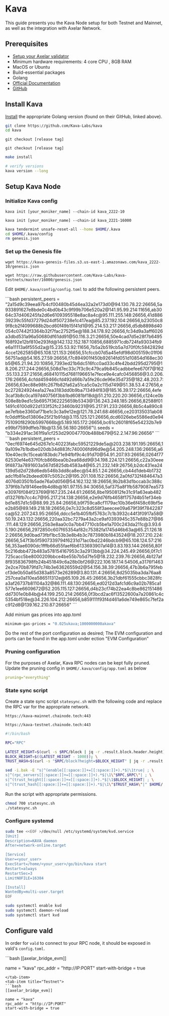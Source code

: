 # Kava


This guide presents you the Kava Node setup for both Testnet and Mainnet, as well as the integration with Axelar Network.

## Prerequisites

- [Setup your Axelar validator](/validator/setup)
- Minimum hardware requirements: 4 core CPU , 8GB RAM
- MacOS or Ubuntu
- Build-essential packages
- Golang
- [Official Documentation](https://docs.kava.io/docs/participate/validator-node/)
- [GitHub](https://github.com/Kava-Labs/kava)

## Install Kava

[Install](https://go.dev/doc/install) the appropriate Golang version (found on their GitHub, linked above).

```bash
git clone https://github.com/Kava-Labs/kava
cd kava
```

<tabs>
<tab-item title="Mainnet">
 <pre><code>git checkout [release tag]</code></pre>

</tab-item>
<tab-item title="Testnet">
 <pre><code>git checkout [release tag]</code></pre>

</tab-item>
</tabs>

```bash
make install

# verify versions
kava version --long
```

## Setup Kava Node

### Initialize Kava config
<tabs>
<tab-item title="Mainnet">
 <pre><code>kava init [your_moniker_name] --chain-id kava_2222-10</code></pre>

</tab-item>
<tab-item title="Testnet">
 <pre><code>kava init [your_moniker_name] --chain-id kava_2221-16000</code></pre>

</tab-item>
</tabs>

```bash
kava tendermint unsafe-reset-all --home $HOME/.kava
cd $HOME/.kava/config
rm genesis.json
```

### Set up the Genesis file
<tabs>
<tab-item title="Mainnet">
 <pre><code>wget https://kava-genesis-files.s3.us-east-1.amazonaws.com/kava_2222-10/genesis.json</code></pre>

</tab-item>
<tab-item title="Testnet">
 <pre><code>wget https://raw.githubusercontent.com/Kava-Labs/kava-testnets/master/16000/genesis.json</code></pre>

</tab-item>
</tabs>

Edit `$HOME/.kava/config/config.toml` to add the following persistent peers.

<tabs>
  <tab-item title="">
  ```bash
persistent_peers = "2a15d9c39eea97b4cf00480b45d4ea32a2e173d0@94.130.78.22:26656,5a933891627e8bde0c4bd0b43c9f99b706e520a2@141.95.99.214:11656,ab3064c37d406245fa2d6e6109395518e8ac8a4c@95.111.255.148:26656,41d88639239c55fd37279d24df507238e1c417ea@85.237.192.104:26656,b23050c89f8cb2f4099688b2bcd60f49b15f41d1@95.214.53.217:26656,d5db8898d40054c07442f3364b32f7fac2752f5e@188.34.178.92:26656,fc34d9a3aff6026a3dbd531a96a50680df61dd91@50.116.3.21:26656,50e4cad7d5e28f7b6495168f92e12bf810e293fd@142.132.152.187:10856,6885971cdb724fa93034fb9e6a11113a6f555d2a@15.235.53.92:11656,7b5a2b519cb5a7d70f0fc5842829d4cce1262585@65.108.121.153:26656,51cfccb07d5a45efdf98d005159c01f0656751ad@54.165.27.59:26656,f7c894901f450b92614fd051d10854d168ec30b5@65.21.94.20:10856,7393ed21b6dc516fcc0ad33c4fe42bdd295d2795@18.206.217.244:26656,508d7ec33c7f3c9c479ca9b845cadbbefee670f7@162.55.133.237:21656,d68410115d7681196651e7fece9e4cafc0456856@3.0.206.176:26656,4cfdd459466cfd492d66b7a5fe26cde96e35d735@182.48.203.7:26656,63ec88e98fc267fb82fa62a51ca5c0a2c115d749@51.38.53.4:27656,ebc272824924ea1a27ea3183dd0b9ba713494f83@185.16.39.172:26656,4efe3caf3b8c0ca197d40756f3bb1bd6081bf18d@51.210.220.20:36656,c124ce0b508e8b9ed1c5b6957f362225659b5343@136.243.248.185:26656,82588f011491c6100d922d133f52fc23460b9231@95.217.91.233:26656,8b5c4a890c8ae7efbbe3360af71be1c3c3a9e12e@121.78.241.68:46656,ce203135031ab08fc0ddff5bd13806e25f21b91d@3.115.125.121:26656,dcd6026ebe5586ed0e94751090f8290b5997666b@5.189.165.172:26656,bc61c26018f65e54232b7e9e99bf7599dffeb78b@13.56.56.180:26656"\\
seeds = "b334e291ac361f9a1cf253d290047700b488b679@52.2.147.96:26656"
  ```
  </tab-item>
  <tab-item title="">
  ```bash
  persistent_peers = "0ecf6974e645d267e1c40223fabc59521229de5a@203.238.191.195:26656,19a109e7b1bdbe020db34d883fc740006fd96d9e@54.205.248.136:26656,a610e40ec9c15ceab183bdc71e94fbf9c4c91d70@54.91.207.93:26656,0264f7762530ef4e637f0fcb866bea0b2ea68dd9@34.198.224.121:26656,c22a30eee9f4873a7891603a567d5825db4583a4@65.21.232.149:26756,b2dc431ea24139d5d2d728d6edb546b3dd8ca8ec@54.85.1.24:26656,cb44d1deb4b1732adc1fb81e2bdeed097c5052c2@195.201.108.152:26656,2a0fd732f484647a34076d03501b5ade76a0d056@54.162.132.18:26656,9b2b83d1bccab3c388c379f6b7a19146ee9b4d8b@161.97.155.94:30656,5af375a8f1fb5879087ea573e30976f084f23769@167.235.244.61:26656,8be1950812fe31c91a63eab482d13276fb7cc4c7@95.217.214.138:26656,e2e9d76fb4658f1757d4b51ef34ebbd1e857d1c5@88.99.25.84:26656,b9f759ca8cf1179ac10b36e6f458c69bf5ee2b85@89.149.218.18:26656,0e7c323c8d558f3aeecee09a679f39f7842287ca@52.207.243.95:26656,ddcc5e1b405fbf5763c7c1b3932c44f3f0917a58@50.19.243.132:26656,220aa32bc7279a43a2ce9af0393945c357e88b27@86.111.48.129:26656,25b3e8aa0c0a7bb47710cb5be1a700c243da211c@3.93.65.190:26656,2972850c607f65354af82c75382fa1745d46b63a@65.21.126.182:26656,9d0bad73fbf1bc53b3e8b4b3c7873980b1843524@18.207.210.224:26656,547f3b5f5907339794f6231d71ac0bd2246bdcb9@65.108.124.57:21656,353ae6090dc1fffb66d55faef6b6133693907af4@3.83.193.144:26656,80f5c216dbb472b483a578154167953c3a2913bb@34.224.245.49:26656,0f7c1725cacc5be8000209bbce4be55b7b5d7fe5@18.232.239.76:26656,4b127af8f935836798fb24b451849c6a28b0bf26@222.106.187.14:54506,a3176f14632e2ce70b879fd7c74b3e63626559d2@54.156.38.39:26656,47b3b6a795febcf3de0b50a65d383a8573e26289@3.80.131.4:26656,8d25035ba3da76aa8257cea0a110ea586511312e@65.109.26.45:26656,3b21dbf61555cbbc3828fca3af26737b81104a32@86.111.48.130:26656,ed0212d3afc1d6c9a02b785ca1577e1ee6609672@52.205.115.127:26656,d4b23cf74b22ea4c8be862151486dd7301e0b84b@44.199.250.214:26656,0f3bcd2ac6f13522600a7a20861c4c5354bf518e@34.226.104.212:26656,b859111f93f4d461a6de749e865c7fef2ac912d8@139.162.210.87:26656"
  ```
  </tab-item>
</tabs>

Add minium gas prices into app.toml
```bash
minimum-gas-prices = "0.025ukava;1000000000akava"
```

Do the rest of the port configuration as desired; The EVM configuration and ports can be found in the app.toml under ection "EVM Configuration"

### Pruning configuration

For the purposes of Axelar, Kava RPC nodes can be kept fully pruned.
Update the pruning config in `$HOME/.kava/config/app.toml` as below
```yaml
pruning="everything"
```

### State sync script

Create a state sync script `statesync.sh` with the following code and replace the RPC var for the appropriate network.

<tabs>
<tab-item title="Mainnet RPC">
 <pre><code>https://kava-mainnet.chainode.tech:443</code></pre>

</tab-item>
<tab-item title="Testnet RPC">
 <pre><code>https://kava-testnet.chainode.tech:443</code></pre>

</tab-item>
</tabs>

```bash
#!/bin/bash

RPC="RPC"

LATEST_HEIGHT=$(curl -s $RPC/block | jq -r .result.block.header.height); \
BLOCK_HEIGHT=$((LATEST_HEIGHT - 1000)); \
TRUST_HASH=$(curl -s "$RPC/block?height=$BLOCK_HEIGHT" | jq -r .result.block_id.hash)

sed -i.bak -E "s|^(enable[[:space:]]+=[[:space:]]+).*$|\1true| ; \
s|^(rpc_servers[[:space:]]+=[[:space:]]+).*$|\1\"$RPC,$RPC\"| ; \
s|^(trust_height[[:space:]]+=[[:space:]]+).*$|\1$BLOCK_HEIGHT| ; \
s|^(trust_hash[[:space:]]+=[[:space:]]+).*$|\1\"$TRUST_HASH\"|" $HOME/.kava/config/config.toml
```

Run the script with appropriate permissions.
```bash
chmod 700 statesync.sh
./statesync.sh
```

### Configure systemd
```bash
sudo tee <<EOF >/dev/null /etc/systemd/system/kvd.service
[Unit]
Description=KAVA daemon
After=network-online.target

[Service]
User=<your_user>
ExecStart=/home/<your_user>/go/bin/kava start
Restart=always
RestartSec=3
LimitNOFILE=16384

[Install]
WantedBy=multi-user.target
EOF

sudo systemctl enable kvd
sudo systemctl daemon-reload
sudo systemctl start kvd
```

## Configure vald

In order for `vald` to connect to your RPC node, it should be exposed in
vald's `config.toml`.

<tabs>
  <tab-item title="Mainnet">
  ```bash
  [[axelar_bridge_evm]]

  name = "kava"
  rpc_addr = "http://IP:PORT"
  start-with-bridge = true
  ```
  </tab-item>
  <tab-item title="Testnet">
  ```bash
  [[axelar_bridge_evm]]

  name = "kava"
  rpc_addr = "http://IP:PORT"
  start-with-bridge = true
  ```
  </tab-item>
</tabs>

